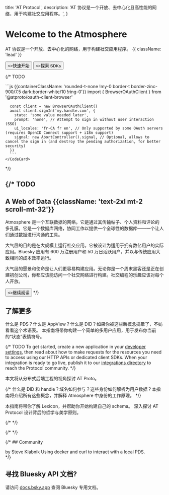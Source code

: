 
  title: 'AT Protocol',
  description:
    'AT 协议是一个开放、去中心化且高性能的网络，用于构建社交应用程序。',
}


<HeroPattern />

# Welcome to the Atmosphere

AT 协议是一个开放、去中心化的网络，用于构建社交应用程序。 {{ className: 'lead' }}

<div className="not-prose mb-16 mt-6 flex gap-3">
  <Button href="/guides/applications" arrow="right">
    <>快速开始</>
  </Button>
  <Button href="/sdks" variant="outline">
    <>探索 SDKs</>
  </Button>
</div>

{/* TODO <Row>
  <Col>
      <Firehose />
  </Col>
  <Col>
    <CodeCard description="Single Sign-On in 5 minutes." href="/todo" icon={UserIcon}>
      ```js {{containerClassName: 'rounded-t-none !my-0 border-t border-zinc-900/7.5 dark:border-white/10 !ring-0'}}
      import { BrowserOAuthClient } from '@atproto/oauth-client-browser'

      const client = new BrowserOAuthClient()
      await client.signIn('my.handle.com', {
        state: 'some value needed later',
        prompt: 'none', // Attempt to sign in without user interaction (SSO)
        ui_locales: 'fr-CA fr en', // Only supported by some OAuth servers (requires OpenID Connect support + i18n support)
        signal: new AbortController().signal, // Optional, allows to cancel the sign in (and destroy the pending authorization, for better security)
      })
      ```
    </CodeCard>
  </Col>
</Row> */}

<Guides lang="cn" />

<Specs lang='cn' />

{/* TODO
---

## A Web of Data {{className: 'text-2xl mt-2 scroll-mt-32'}}

Atmosphere 是一个互联数据的网络。它是通过其传输帖子、个人资料和评论的多孔膜。它是一个数据库网络，协同工作以提供一个全球性的数据库——一个让人们通过数据进行沟通的工具。

大气层的目的是在大规模上运行社交应用。它被设计为适用于拥有数亿用户的实际应用。Bluesky 应用有 600 万注册用户和 50 万日活跃用户，并以与传统应用大致相同的成本效率运行。

大气层的愿景和使命是让人们更容易构建应用。无论你是一个周末黑客还是正在创建初创公司，你都应该能访问一个社交网络进行构建。社交编程的乐趣应该对每个人开放。

<Button href="/quickstart" arrow="right">
  <>继续阅读</>
</Button> */}

## 了解更多

<div className="xl:grid grid-cols-2 gap-12 xl:max-w-none border-t border-zinc-900/5 dark:border-zinc-700 pt-10 mt-4">

<ArticleSummary tag="Guide" title="术语表" href="/guides/glossary" >
什么是 PDS？什么是 AppView？什么是 DID？如果你被这些新概念搞晕了，不妨看看这个术语表。
</ArticleSummary>

<ArticleSummary tag="Guide" title="ATProto 快速入门" href="/guides/applications" >
本指南将带你构建一个简单的多用户应用，用于发布你当前的“状态”表情符号。
</ArticleSummary>

{/* TODO <ArticleSummary tag="Article" title="What happens when I like a post?" href="/articles/todo" >
To get started, create a new application in your [developer settings](#), then read about how to make requests for the resources you need to access using our HTTP APIs or dedicated client SDKs. When your integration is ready to go live, publish it to our [integrations directory](#) to reach the Protocol community.
</ArticleSummary> */}

<ArticleSummary tag="Article" title="面向分布式系统工程师的 ATProto" href="/articles/atproto-for-distsys-engineers" >
本文将从分布式后端工程的视角探讨 AT Proto。
</ArticleSummary>

{/* <ArticleSummary tag="Guide" title="用户身份是如何工作的？" href="/guides/identity" >
什么是 DID 和 handle？域名如何参与？这些身份如何解析为用户数据？本指南将介绍所有这些概念，并解释 Atmosphere 中身份的工作原理。
</ArticleSummary> */}

<ArticleSummary tag="Guide" title="什么是 Lexicon，如何用它定义 schema？" href="/guides/lexicon" >
本指南将带你了解 Lexicon，并帮助你开始构建自己的 schema。
</ArticleSummary>

<ArticleSummary tag="Article" title="ATProto 精神" href="/articles/atproto-ethos" >
深入探讨 AT Protocol 设计背后的哲学与美学原则。
</ArticleSummary>

</div>

<div className="flex flex-col xl:grid grid-cols-3 gap-12 xl:max-w-none border-t border-zinc-900/5 dark:border-zinc-700 pt-10 mt-4">

<ImageCard image={WebWithoutWallsPng} href="https://www.youtube.com/watch?v=F1sJW6nTP6E" title="Web Without Walls - Talk at React Universe 2024" tag="Talk" description="An introduction to the AT Protocol presented by Dan Abramov at React Universe Conf 2024" />

<ImageCard image={DotMediaInterviewPng} href="https://flipboard.video/w/ophhJTECuL7fcBNbUitV3q" title="Make Identity Central Again, with Bluesky's Jay Graber" tag="Interview" description="An interview between Jay Graber and Flipboard CEO Mike McCue about making social more like the Web." />

<ImageCard image={WhitepaperPng} href="https://arxiv.org/abs/2402.03239" title="Bluesky and the AT Protocol: Usable Decentralized Social Media" tag="Whitepaper" description="A whitepaper authored by Martin Kleppman and the AT Protocol team." />

{/* <ImageCard image={TbdIntervewJpg} href="https://www.youtube.com/live/D5WVK7KfTAk" title="Building the Social Internet with Bluesky's AT Protocol" tag="Interview" description="An interview between Dan Abramov and TBD about how the dotmedia Protocol works.png" /> */}

{/* <ImageCard image={HowDoesBlueskyWorkBlogpostPng} href="https://steveklabnik.com/writing/how-does-bluesky-work/" title="How does Bluesky work?" tag="Community Blogpost" description="A blog post by Steve Klabnik describing how Bluesky and ATProto work at a high level." /> */}

</div>

{/* ## Community

<div className="xl:grid grid-cols-3 gap-12 xl:max-w-none border-t border-zinc-900/5 dark:border-zinc-700 pt-10 mt-4">

<ArticleSummarySmall href="https://steveklabnik.com/writing/how-does-bluesky-work/" title="How does Bluesky work?">
by Steve Klabnik
</ArticleSummarySmall>

<ArticleSummarySmall href="https://bolsonism.blogspot.com/2024/08/local-development-with-at-proto-pds.html" title="Local Development with a PDS">
Using docker and curl to interact with a local PDS.
</ArticleSummarySmall>

</div> */}

## 寻找 Bluesky API 文档?

请访问 [docs.bsky.app](https://docs.bsky.app) 查阅 Bluesky 专用文档。
